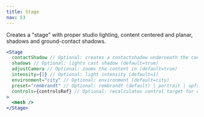 ```yaml
---
title: Stage
nav: 53
---
```


Creates a "stage" with proper studio lighting, content centered and planar, shadows and ground-contact shadows.

```jsx
<Stage
  contactShadow // Optional: creates a contactshadow underneath the content (default=true)
  shadows // Optional: lights cast shadow (default=true)
  adjustCamera // Optional: zooms the content in (default=true)
  intensity={1} // Optional: light intensity (default=1)
  environment="city" // Optional: environment (default=city)
  preset="rembrandt" // Optional: rembrandt (default) | portrait | upfront | soft
  controls={controlsRef} // Optional: recalculates control target for correctness
>
  <mesh />
</Stage>
```

<!--

<StoryBook lib="drei"id="prototyping-usenormaltexture" /> -->
